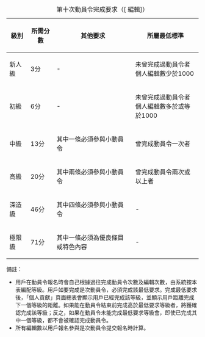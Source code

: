 {| class="wikitable plainlinks" align="left" style="margin:0.5em 2em"
|+ 第十次動員令完成要求（[{{fullurl:Template:DC10/完成要求|action=edit}} 編輯]）
|-
!級別!!所需分數!!其他要求!!所屬最低標準
|-
|新人級||3分|| - ||未曾完成過動員令者<br/>個人編輯數少於1000
|-
|初級||6分|| - ||未曾完成過動員令者<br/>個人編輯數多於或等於1000
|-
|中級||13分||其中一條必須參與小動員令||曾完成動員令一次者 
|-
|高級||20分||其中兩條必須參與小動員令||曾完成動員令兩次或以上者
|-
|深造級||46分||其中四條必須參與小動員令|| -
|-
|極限級||71分||其中一條必須為優良條目或特色內容|| -  
|}
備註：
* 用戶在動員令報名時會自己根據過往完成動員令次數及編輯次數，由系統按本表編配等級。用戶如要完成是次動員令，必須完成該最低要求。完成最低要求後，「個人貢獻」頁面總表會顯示用戶已經完成該等級，並顯示用戶距離完成下一個等級的距離。如果能在動員令結束前完成高於最低要求等級者，將獲確認完成該等級；反之，如果在動員令未能完成最低要求等級會，即使已完成其中一個等級，都不會被確認完成動員令。
* 所有編輯數以用戶報名參與是次動員令提交報名時計算。
{{clear}}